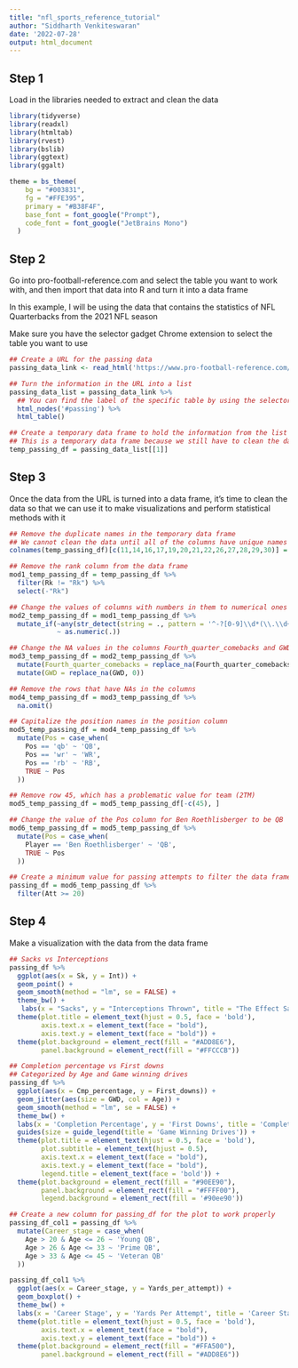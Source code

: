 ```yaml
---
title: "nfl_sports_reference_tutorial"
author: "Siddharth Venkiteswaran"
date: '2022-07-28'
output: html_document
---
```


## Step 1
Load in the libraries needed to extract and clean the data
```r
library(tidyverse)
library(readxl)
library(htmltab)
library(rvest)
library(bslib)
library(ggtext)
library(ggalt)
```

```r
theme = bs_theme(
    bg = "#003831", 
    fg = "#FFE395", 
    primary = "#B38F4F", 
    base_font = font_google("Prompt"),
    code_font = font_google("JetBrains Mono")
  )
```

## Step 2
Go into pro-football-reference.com and select the table you want to work with, and then import that data into R and turn it into a data frame

In this example, I will be using the data that contains the statistics of NFL Quarterbacks from the 2021 NFL season

Make sure you have the selector gadget Chrome extension to select the table you want to use
```r
## Create a URL for the passing data
passing_data_link <- read_html('https://www.pro-football-reference.com/years/2021/passing.htm')

## Turn the information in the URL into a list
passing_data_list = passing_data_link %>%
  ## You can find the label of the specific table by using the selector gadget to select the table you want to use
  html_nodes('#passing') %>%
  html_table()

## Create a temporary data frame to hold the information from the list
## This is a temporary data frame because we still have to clean the data once we bring the data in
temp_passing_df = passing_data_list[[1]]
```

## Step 3
Once the data from the URL is turned into a data frame, it's time to clean the data so that we can use it to make visualizations and perform statistical methods with it
```r
## Remove the duplicate names in the temporary data frame
## We cannot clean the data until all of the columns have unique names
colnames(temp_passing_df)[c(11,14,16,17,19,20,21,22,26,27,28,29,30)] = c("Cmp_percentage","TD_percentage","Int_percentage","First_downs","Yards_per_attempt","Adjusted_yards_per_attempt","Yards_per_completion","Yards_per_game","Sck_yards","Sck_percentage","Net_yards_per_attempt","Adjusted_net_yards_per_attempt","Fourth_quarter_comebacks")

## Remove the rank column from the data frame
mod1_temp_passing_df = temp_passing_df %>%
  filter(Rk != "Rk") %>%
  select(-"Rk")

## Change the values of columns with numbers in them to numerical ones
mod2_temp_passing_df = mod1_temp_passing_df %>%
  mutate_if(~any(str_detect(string = ., pattern = '^-?[0-9]\\d*(\\.\\d+)?$')), 
            ~ as.numeric(.))

## Change the NA values in the columns Fourth_quarter_comebacks and GWD to 0
mod3_temp_passing_df = mod2_temp_passing_df %>%
  mutate(Fourth_quarter_comebacks = replace_na(Fourth_quarter_comebacks, 0)) %>%
  mutate(GWD = replace_na(GWD, 0))

## Remove the rows that have NAs in the columns
mod4_temp_passing_df = mod3_temp_passing_df %>%
  na.omit()

## Capitalize the position names in the position column
mod5_temp_passing_df = mod4_temp_passing_df %>%
  mutate(Pos = case_when(
    Pos == 'qb' ~ 'QB',
    Pos == 'wr' ~ 'WR',
    Pos == 'rb' ~ 'RB',
    TRUE ~ Pos
  ))

## Remove row 45, which has a problematic value for team (2TM)
mod5_temp_passing_df = mod5_temp_passing_df[-c(45), ]

## Change the value of the Pos column for Ben Roethlisberger to be QB 
mod6_temp_passing_df = mod5_temp_passing_df %>%
  mutate(Pos = case_when(
    Player == 'Ben Roethlisberger' ~ 'QB',
    TRUE ~ Pos
  ))

## Create a minimum value for passing attempts to filter the data frame by
passing_df = mod6_temp_passing_df %>%
  filter(Att >= 20)
```

## Step 4
Make a visualization with the data from the data frame
```r
## Sacks vs Interceptions 
passing_df %>%
  ggplot(aes(x = Sk, y = Int)) +
  geom_point() +
  geom_smooth(method = "lm", se = FALSE) +
  theme_bw() +
   labs(x = "Sacks", y = "Interceptions Thrown", title = "The Effect Sacks Have On Interceptions Thrown") +
  theme(plot.title = element_text(hjust = 0.5, face = 'bold'), 
        axis.text.x = element_text(face = "bold"),
        axis.text.y = element_text(face = "bold")) +
  theme(plot.background = element_rect(fill = "#ADD8E6"),
        panel.background = element_rect(fill = "#FFCCCB"))
```

```r

## Completion percentage vs First downs 
## Categorized by Age and Game winning drives
passing_df %>%
  ggplot(aes(x = Cmp_percentage, y = First_downs)) +
  geom_jitter(aes(size = GWD, col = Age)) +
  geom_smooth(method = "lm", se = FALSE) +
  theme_bw() +
  labs(x = 'Completion Percentage', y = 'First Downs', title = 'Completion Percentage Compared to First Downs Gained', subtitle = 'Categorized by Age and Game Winning Drives') +
  guides(size = guide_legend(title = 'Game Winning Drives')) +
  theme(plot.title = element_text(hjust = 0.5, face = 'bold'), 
        plot.subtitle = element_text(hjust = 0.5),
        axis.text.x = element_text(face = "bold"),
        axis.text.y = element_text(face = "bold"),
        legend.title = element_text(face = 'bold')) +
  theme(plot.background = element_rect(fill = "#90EE90"),
        panel.background = element_rect(fill = "#FFFF00"),
        legend.background = element_rect(fill = '#90ee90'))
```

```r
## Create a new column for passing_df for the plot to work properly
passing_df_col1 = passing_df %>%
  mutate(Career_stage = case_when(
    Age > 20 & Age <= 26 ~ 'Young QB',
    Age > 26 & Age <= 33 ~ 'Prime QB',
    Age > 33 & Age <= 45 ~ 'Veteran QB'
  ))

passing_df_col1 %>%
  ggplot(aes(x = Career_stage, y = Yards_per_attempt)) +
  geom_boxplot() +
  theme_bw() +
  labs(x = 'Career Stage', y = 'Yards Per Attempt', title = 'Career Stage of Quarterbacks Compared to Their Yards Per Attempt') +
  theme(plot.title = element_text(hjust = 0.5, face = 'bold'), 
        axis.text.x = element_text(face = "bold"),
        axis.text.y = element_text(face = "bold")) +
  theme(plot.background = element_rect(fill = "#FFA500"),
        panel.background = element_rect(fill = "#ADD8E6"))
```

